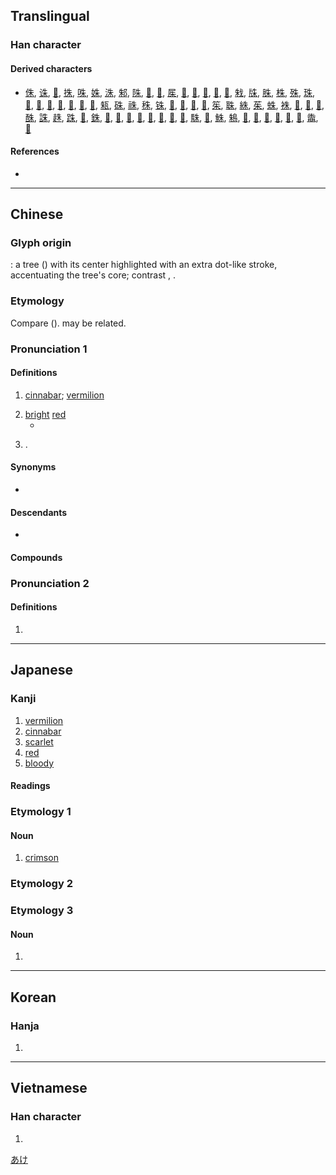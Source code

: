 {{also|硃}}
{{character info}}
==Translingual==
{{Han stroke|[[File:朱 - U+06731 - KanjiVG stroke order.svg]]}}

===Han character===
{{Han char|rn=75|rad=木|as=02|sn=6|four=25900|canj=HJD|ids=⿰丿未,⿻𠂉木}}

====Derived characters====
* [[侏]], [[诛]], [[𠙎]], [[㧣]], [[咮]], [[姝]], [[洙]], [[邾]], [[陎]], [[𠱒]], [[𡥛]], [[𡱖]], [[𤝹]], [[𨒲]], [[𪣎]], [[𪨴]], [[𫷨]], [[㦵]], [[㸡]], [[䏭]], [[株]], [[殊]], [[珠]], [[𢼲]], [[𣂛]], [[𣆦]], [[𤈐]], [[𤔏]], [[𫾭]], [[𬆤]], [[㼡]], [[硃]], [[祩]], [[秼]], [[铢]], [[𣥵]], [[𤶎]], [[𥅲]], [[𫁍]], [[䇬]], [[䎷]], [[絑]], [[茱]], [[蛛]], [[袾]], [[𦐣]], [[𦐨]], [[𦧙]], [[䣷]], [[誅]], [[趎]], [[跦]], [[𧵺]], [[銖]], [[𣗾]], [[𣘈]], [[𨾲]], [[𪳔]], [[𬹣]], [[𣙸]], [[𩊣]], [[𩳅]], [[駯]], [[𩢻]], [[鮢]], [[鴸]], [[𣜱]], [[𪎡]], [[𪴄]], [[𣞊]], [[𧑤]], [[𪏿]], [[鼄]], [[𣠶]]

====References====
* {{Han ref|kx=0509.130|dkj=14424|dj=0893.040|hdz=21154.030|uh=6731|ud=26417|bh=A6B6|bd=42678}}

----

==Chinese==
{{zh-forms|t2=硃|note=硃 - cinnabar}}

===Glyph origin===
{{Han etym}}
{{liushu|i}}: a tree ({{zh-l|*木}}) with its center highlighted with an extra dot-like stroke, accentuating the tree's core; contrast {{zh-l|*本|}}, {{zh-l|*末}}.

===Etymology===
Compare {{cog|mkh-vie-pro|*tɔh||red}} ({{zh-ref|Schuessler, 2007}}). {{och-l|赭|red paint}} may be related.

===Pronunciation 1===
{{zh-pron
|m=zhū
|c=zyu1
|ca=Yue-jyu1.ogg
|c-t=zi1
|g=jy3
|h=pfs=chû;gd=zu1
|j=zu1
|md=cuŏ
|mn=chu
|mn-t=zu1
|w=1tsr
|mc=y
|oc=y
|cat=n,pn
}}

====Definitions====
{{zh-hanzi}}

# [[cinnabar]]; [[vermilion]]
#: {{zh-x|近 朱 者 赤，近 墨 者 黑|who keeps company with the wolf will learn to howl (literally: "Proximity to '''cinnabar''' makes one red, to pitch makes one black.")}}
# [[bright]] [[red]]
#* {{zh-x|子 曰：「惡{wù} 紫 之 奪 朱 也，惡{wù} 鄭聲 之 亂 雅樂{yuè} 也，惡{wù} 利口 之 覆 邦家 者。」|The Master said, "I hate the manner in which purple takes away the luster of vermilion. I hate the way in which the songs of Zheng confound the music of the Ya. I hate those who with their sharp mouths overthrow kingdoms and families."|ref=Analects}}
# {{surname|zh}}.
#: {{zh-x|^朱 ^熹|{{w|Zhu Xi|'''Zhu''' Xi}} (Song dynasty Neo-Confucian scholar)}}
#: {{zh-x|^朱 ^棣-文|{{w|Steven Chu|Steven '''Chu'''}} (an American physicist and former U.S. Secretary of Energy)}}

====Synonyms====
* {{s|surname}} {{zh-l|未撇朱}}

====Descendants====
* {{desc|bor=1|en|Chu|Zhu}}

====Compounds====
{{zh-der|朱砂:cinnabar|周程張朱|傅粉施朱|惡紫奪朱|弄粉調朱|搓粉摶朱|朱衣點頭|朱標|朱鳥|施朱傅粉|朱漆|朱顏|朱雀橋|朱明|朱子學|朱閣|朱鷺|朱槿|朱諾|朱紅|朱丹|朱陳|朱華|朱子語錄|朱衣神|朱墨|朱脣|朱印本|朱批|朱光|朱甍碧瓦|朱墨本|朱子語類|朱理安曆|朱比特|朱顏粉面|朱干玉戚|程朱|白髮朱顏|朱蕉|碧瓦朱甍|滿臉濺朱|搓粉團朱|朱記|朱脣皓齒|朱頂|看朱成碧|朱絃|皓齒朱脣|朱脣榴齒|畫閣朱樓|朱砂符|朱子家訓|朱雲折檻|琴斷朱弦|朱閣青樓|朱門繡戶|朱紫|朱脣粉面|朱陸異同|朱黃|朱轓皂蓋|朱實|朱衣|朱墨爛然|朱希真|朱口皓齒|朱輪|朱衣吏|朱筆|朱顏鶴髮|朱紫難別|朱雀|朱門|朱邸|朱輪華轂|朱軒|朱瓦碧甍|朱文|朱提|朱古力|朱陳之好|朱洪武|朱弦玉磬|近朱近墨|綠鬢朱顏|銀朱|脣如塗朱|紆朱懷金|繡衣朱履|紅紫亂朱|朱王堡|西朱範|朱家峪|朱河|朱集|朱彭|朱營|朱坡埡|朱灣|朱日和|朱羲}}

===Pronunciation 2===
{{zh-pron
|m=shū,shú,zhū,1nb=Mainland,2nb=Mainland and Taiwan,3nb=variant in Taiwan
|c=syu4
|cat=
}}

====Definitions====
{{zh-hanzi}}

# {{zh-only|朱提}}

----

==Japanese==

===Kanji===
{{ja-kanji|grade=c|rs=木02}}

# [[vermilion]]
# [[cinnabar]]
# [[scarlet]]
# [[red]]
# [[bloody]]

====Readings====
{{ja-readings
|goon=す
|kanon=しゅ<しゆ
|kun=あか-, あき-, あけ-
|nanori=あかね
}}

===Etymology 1===
{{ja-kanjitab|あけ|yomi=kun}}

====Noun====
{{ja-noun|あけ}}

# [[crimson]]

===Etymology 2===
{{ja-kanjitab|あか|yomi=kun}}
{{ja-see|赤}}

===Etymology 3===

====Noun====
{{ja-kanjitab|しゅ|yomi=kanon}}
{{ja-noun|しゅ}}

# {{abbreviation of|ja|朱色||[[vermilion]]}}

[[Category:ja:Reds|あけ]]

----

==Korean==

===Hanja===
{{ko-hanja|hangeul=주|eumhun=|rv=ju|mr=chu|y=cwu}}

# {{rfdef|ko|sort=木02}}

----

==Vietnamese==

===Han character===
{{vi-readings|reading=cho, chẩu, chõ, Chu, chau, châu, choa|rs=木02}}

# {{rfdef|vi|sort=木02}}